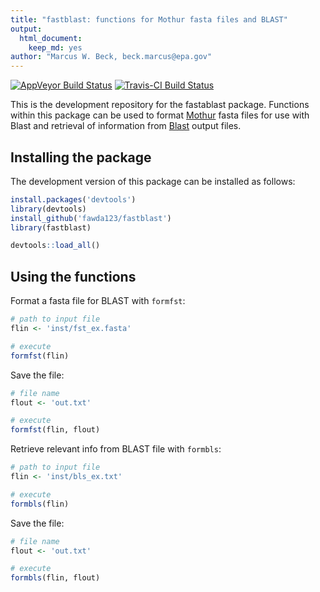 ```yaml
---
title: "fastblast: functions for Mothur fasta files and BLAST"
output: 
  html_document:
    keep_md: yes
author: "Marcus W. Beck, beck.marcus@epa.gov"
---
```


[![AppVeyor Build Status](https://ci.appveyor.com/api/projects/status/github/fawda123/fastablast?branch=master&svg=true)](https://ci.appveyor.com/project/fawda123/fastablast)
[![Travis-CI Build Status](https://travis-ci.org/fawda123/fastablast.svg?branch=master)](https://travis-ci.org/fawda123/fastablast)

This is the development repository for the fastablast package. Functions within this package can be used to format [Mothur](https://www.mothur.org/) fasta files for use with Blast and retrieval of information from [Blast](https://blast.ncbi.nlm.nih.gov/Blast.cgi) output files.

## Installing the package

The development version of this package can be installed as follows:

```r
install.packages('devtools')
library(devtools)
install_github('fawda123/fastblast')
library(fastblast)
```
```r
devtools::load_all()
````

## Using the functions

Format a fasta file for BLAST with `formfst`:

```r
# path to input file
flin <- 'inst/fst_ex.fasta'

# execute
formfst(flin)
```

Save the file:

```r
# file name
flout <- 'out.txt'

# execute
formfst(flin, flout)
```

Retrieve relevant info from BLAST file with `formbls`:

```r
# path to input file
flin <- 'inst/bls_ex.txt'

# execute
formbls(flin)
```

Save the file:

```r
# file name
flout <- 'out.txt'

# execute
formbls(flin, flout)
```

